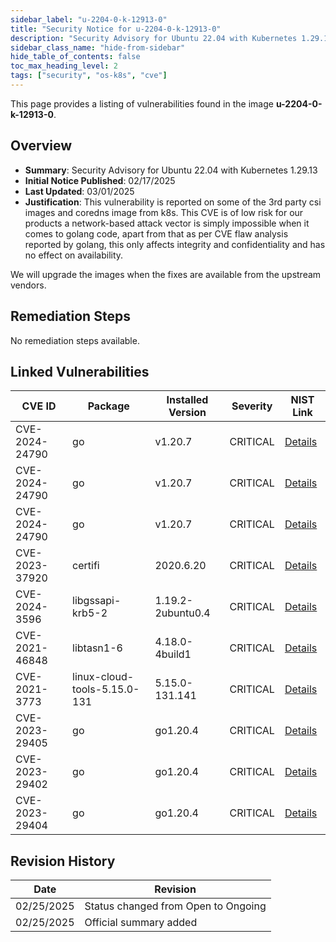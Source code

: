 ```yaml
---
sidebar_label: "u-2204-0-k-12913-0"
title: "Security Notice for u-2204-0-k-12913-0"
description: "Security Advisory for Ubuntu 22.04 with Kubernetes 1.29.13"
sidebar_class_name: "hide-from-sidebar"
hide_table_of_contents: false
toc_max_heading_level: 2
tags: ["security", "os-k8s", "cve"]
---
```


This page provides a listing of vulnerabilities found in the image **u-2204-0-k-12913-0**.

## Overview

- **Summary**: Security Advisory for Ubuntu 22.04 with Kubernetes 1.29.13
- **Initial Notice Published**: 02/17/2025
- **Last Updated**: 03/01/2025
- **Justification**: This vulnerability is reported on some of the 3rd party csi images and coredns image from k8s. This
  CVE is of low risk for our products a network-based attack vector is simply impossible when it comes to golang code,
  apart from that as per CVE flaw analysis reported by golang, this only affects integrity and confidentiality and has
  no effect on availability.

We will upgrade the images when the fixes are available from the upstream vendors.

## Remediation Steps

No remediation steps available.

## Linked Vulnerabilities

<div class="auto-generated-table">

| CVE ID         | Package                      | Installed Version | Severity | NIST Link                                                  |
| -------------- | ---------------------------- | ----------------- | -------- | ---------------------------------------------------------- |
| CVE-2024-24790 | go                           | v1.20.7           | CRITICAL | [Details](https://nvd.nist.gov/vuln/detail/CVE-2024-24790) |
| CVE-2024-24790 | go                           | v1.20.7           | CRITICAL | [Details](https://nvd.nist.gov/vuln/detail/CVE-2024-24790) |
| CVE-2024-24790 | go                           | v1.20.7           | CRITICAL | [Details](https://nvd.nist.gov/vuln/detail/CVE-2024-24790) |
| CVE-2023-37920 | certifi                      | 2020.6.20         | CRITICAL | [Details](https://nvd.nist.gov/vuln/detail/CVE-2023-37920) |
| CVE-2024-3596  | libgssapi-krb5-2             | 1.19.2-2ubuntu0.4 | CRITICAL | [Details](https://nvd.nist.gov/vuln/detail/CVE-2024-3596)  |
| CVE-2021-46848 | libtasn1-6                   | 4.18.0-4build1    | CRITICAL | [Details](https://nvd.nist.gov/vuln/detail/CVE-2021-46848) |
| CVE-2021-3773  | linux-cloud-tools-5.15.0-131 | 5.15.0-131.141    | CRITICAL | [Details](https://nvd.nist.gov/vuln/detail/CVE-2021-3773)  |
| CVE-2023-29405 | go                           | go1.20.4          | CRITICAL | [Details](https://nvd.nist.gov/vuln/detail/CVE-2023-29405) |
| CVE-2023-29402 | go                           | go1.20.4          | CRITICAL | [Details](https://nvd.nist.gov/vuln/detail/CVE-2023-29402) |
| CVE-2023-29404 | go                           | go1.20.4          | CRITICAL | [Details](https://nvd.nist.gov/vuln/detail/CVE-2023-29404) |

</div>

## Revision History

| Date       | Revision                            |
| ---------- | ----------------------------------- |
| 02/25/2025 | Status changed from Open to Ongoing |
| 02/25/2025 | Official summary added              |
